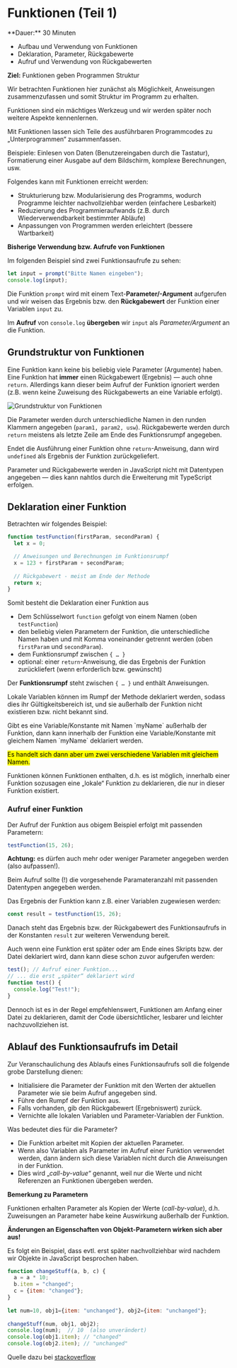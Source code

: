 
# Funktionen (Teil 1)

<Callout>
  **Dauer:** 30 Minuten

  - Aufbau und Verwendung von Funktionen
  - Deklaration, Parameter, Rückgabewerte
  - Aufruf und Verwendung von Rückgabewerten

  **Ziel:** Funktionen geben Programmen Struktur
</Callout>

<Callout type="info">
Wir betrachten Funktionen hier zunächst als Möglichkeit,
Anweisungen zusammenzufassen und somit Struktur im
Programm zu erhalten.

Funktionen sind ein mächtiges Werkzeug und wir werden
später noch weitere Aspekte kennenlernen.
</Callout>

Mit Funktionen lassen sich Teile des ausführbaren 
Programmcodes zu „Unterprogrammen“ zusammenfassen.

Beispiele: Einlesen von Daten (Benutzereingaben durch die 
Tastatur), Formatierung einer Ausgabe auf dem Bildschirm, 
komplexe Berechnungen, usw.

Folgendes kann mit Funktionen erreicht werden:

- Strukturierung bzw. Modularisierung des Programms, wodurch Programme leichter nachvollziehbar werden (einfachere Lesbarkeit)
- Reduzierung des Programmieraufwands (z.B. durch Wiederverwendbarkeit bestimmter Abläufe)
- Anpassungen von Programmen werden erleichtert (bessere Wartbarkeit)

**Bisherige Verwendung bzw. Aufrufe von Funktionen**

Im folgenden Beispiel sind zwei Funktionsaufrufe zu sehen:

```js
let input = prompt("Bitte Namen eingeben");
console.log(input);
```

Die Funktion `prompt` wird mit einem Text-**Parameter/-Argument**
aufgerufen und wir weisen das Ergebnis bzw. den **Rückgabewert**
der Funktion einer Variablen `input` zu.

Im **Aufruf** von `console.log` **übergeben** wir `input` als 
*Parameter/Argument* an die Funktion.


## Grundstruktur von Funktionen

Eine Funktion kann keine bis beliebig viele Parameter 
(Argumente) haben. Eine Funktion hat **immer** einen 
Rückgabewert (Ergebnis) &mdash; auch ohne `return`. Allerdings kann dieser beim Aufruf der Funktion ignoriert werden (z.B. wenn keine Zuweisung des Rückgabewerts an eine Variable erfolgt).

![Grundstruktur von Funktionen](/images/prog/funktionen.png)

Die Parameter werden durch unterschiedliche Namen in den runden Klammern angegeben (`param1, param2, usw`). Rückgabewerte werden 
durch `return` meistens als letzte Zeile am Ende des 
Funktionsrumpf angegeben.

Endet die Ausführung einer Funktion ohne `return`-Anweisung, dann 
wird `undefined` als Ergebnis der Funktion zurückgeliefert.

Parameter und Rückgabewerte werden in JavaScript nicht mit 
Datentypen angegeben — dies kann nahtlos durch die Erweiterung 
mit TypeScript erfolgen. 

## Deklaration einer Funktion

Betrachten wir folgendes Beispiel:

```js
function testFunction(firstParam, secondParam) {
  let x = 0;

  // Anweisungen und Berechnungen im Funktionsrumpf	
  x = 123 + firstParam + secondParam;
	
  // Rückgabewert - meist am Ende der Methode
  return x;
}
```

Somit besteht die Deklaration einer Funktion aus

- Dem Schlüsselwort `function` gefolgt von einem Namen (oben `testFunction`)
- den beliebig vielen Parametern der Funktion, die unterschiedliche Namen haben und mit Komma voneinander getrennt werden (oben `firstParam` und `secondParam`).
- dem Funktionsrumpf zwischen `{ … }`
- optional: einer `return`-Anweisung, die das Ergebnis der Funktion zurückliefert (wenn erforderlich bzw. gewünscht)

Der **Funktionsrumpf** steht zwischen `{ … }` und enthält Anweisungen.

Lokale Variablen können im Rumpf der Methode deklariert werden, sodass dies ihr Gültigkeitsbereich ist,
und sie außerhalb der Funktion nicht existieren bzw. nicht bekannt sind. 

<Callout type="info">
Gibt es eine Variable/Konstante mit Namen `myName` außerhalb der Funktion,
dann kann innerhalb der Funktion eine Variable/Konstante mit gleichem Namen `myName` deklariert werden. 

<mark>Es handelt sich dann aber um zwei verschiedene Variablen mit gleichem Namen.</mark>
</Callout>

<Callout type="info">
Funktionen können Funktionen enthalten, d.h. es ist möglich, innerhalb einer Funktion 
sozusagen eine „lokale“ Funktion zu deklarieren, die nur in dieser Funktion existiert.
</Callout>

### Aufruf einer Funktion

Der Aufruf der Funktion aus obigem Beispiel erfolgt mit 
passenden Parametern: 

```js
testFunction(15, 26);
```

**Achtung:** es dürfen auch mehr oder weniger Parameter 
angegeben werden (also aufpassen!).

Beim Aufruf sollte (!) die vorgesehende Paramateranzahl mit passenden Datentypen angegeben werden.

Das Ergebnis der Funktion kann z.B. einer Variablen zugewiesen werden: 

```js
const result = testFunction(15, 26);
```

Danach steht das Ergebnis bzw. der Rückgabewert des 
Funktionsaufrufs in der Konstanten `result` zur weiteren
Verwendung bereit.

<Callout type="warning">
Auch wenn eine Funktion erst später oder am Ende eines Skripts bzw.
der Datei deklariert wird, dann kann diese schon zuvor aufgerufen werden:

```js
test(); // Aufruf einer Funktion...
// ... die erst „später“ deklariert wird
function test() {
  console.log("Test!");
}
```

Dennoch ist es in der Regel empfehlenswert, Funktionen
am Anfang einer Datei zu deklarieren, damit der Code
übersichtlicher, lesbarer und leichter nachzuvollziehen ist.
</Callout>

## Ablauf des Funktionsaufrufs im Detail

Zur Veranschaulichung des Ablaufs eines Funktionsaufrufs 
soll die folgende grobe Darstellung dienen:

- Initialisiere die Parameter der Funktion mit den Werten der aktuellen Parameter wie sie beim Aufruf angegeben sind.
- Führe den Rumpf der Funktion aus.
- Falls vorhanden, gib den Rückgabewert (Ergebniswert) zurück.
- Vernichte alle lokalen Variablen und Parameter-Variablen der Funktion.

Was bedeutet dies für die Parameter?

- Die Funktion arbeitet mit Kopien der aktuellen Parameter.
- Wenn also Variablen als Parameter im Aufruf einer Funktion verwendet werden, dann ändern sich diese Variablen nicht durch die Anweisungen in der Funktion.
- Dies wird „_call-by-value_“ genannt, weil nur die Werte und nicht Referenzen an Funktionen übergeben werden.


**Bemerkung zu Parametern**

Funktionen erhalten Parameter als Kopien der Werte 
(_call-by-value_), d.h. Zuweisungen an Parameter habe keine 
Auswirkung außerhalb der Funktion.

**Änderungen an Eigenschaften von Objekt-Parametern wirken 
sich aber aus!**

<Callout type="info">
Es folgt ein Beispiel, dass evtl. erst später nachvollziehbar 
wird nachdem wir Objekte in JavaScript besprochen haben.
</Callout>

```js
function changeStuff(a, b, c) {	
  a = a * 10;
  b.item = "changed";
  c = {item: "changed"};
}
	
let num=10, obj1={item: "unchanged"}, obj2={item: "unchanged"};
	
changeStuff(num, obj1, obj2);
console.log(num);  // 10  (also unverändert)
console.log(obj1.item); // "changed"
console.log(obj2.item); // "unchanged"
```

Quelle dazu bei [stackoverflow](https://stackoverflow.com/questions/518000/is-javascript-a-pass-by-reference-or-pass-by-value-language
)

